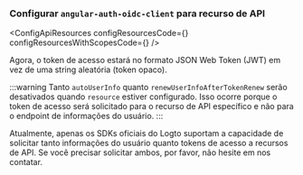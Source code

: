 

### Configurar `angular-auth-oidc-client` para recurso de API

<ApiResourcesDescription />

<ConfigApiResources
  configResourcesCode={<ConfigResourcesCode />}
  configResourcesWithScopesCode={<ConfigResourcesWithScopesCode />}
/>

Agora, o token de acesso estará no formato JSON Web Token (JWT) em vez de uma string aleatória (token opaco).

:::warning
Tanto `autoUserInfo` quanto `renewUserInfoAfterTokenRenew` serão desativados quando `resource` estiver configurado. Isso ocorre porque o token de acesso será solicitado para o recurso de API específico e não para o endpoint de informações do usuário.
:::

Atualmente, apenas os SDKs oficiais do Logto suportam a capacidade de solicitar tanto informações do usuário quanto tokens de acesso a recursos de API. Se você precisar solicitar ambos, por favor, não hesite em nos contatar.
